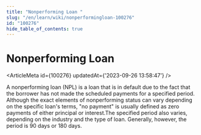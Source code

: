```yaml
---
title: "Nonperforming Loan "
slug: "/en/learn/wiki/nonperformingloan-100276"
id: "100276"
hide_table_of_contents: true
---
```



# Nonperforming Loan 

<ArticleMeta id={100276} updatedAt={'2023-09-26 13:58:47'} />
<div className='border-solid border-b border-t-0 my-4 border-[var(--ifm-color-gray-300)]' />

A nonperforming loan (NPL) is a loan that is in default due to the fact that the borrower has not made the scheduled payments for a specified period. Although the exact elements of nonperforming status can vary depending on the specific loan's terms, "no payment" is usually defined as zero payments of either principal or interest.The specified period also varies, depending on the industry and the type of loan. Generally, however, the period is 90 days or 180 days.
